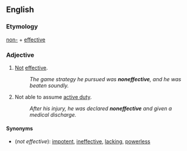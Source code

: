 ==English==

===Etymology===
[[non-]] + [[effective]]

===Adjective===
{{en-adj}}

# {{comparable}} [[not|Not]] [[effective]].
#:''The game strategy he pursued was '''noneffective''', and he was beaten soundly.''
# {{notcomparable}} {{context|military}} Not able to assume [[active duty]].
#:''After his injury, he was declared '''noneffective''' and given a medical discharge.''

====Synonyms====
*(''not effective''): [[impotent]], [[ineffective]], [[lacking]], [[powerless]]